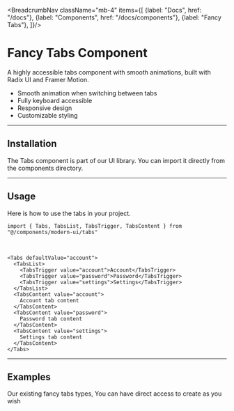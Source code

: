 

<BreadcrumbNav className="mb-4" items={[
  {label: "Docs", href: "/docs"},
  {label: "Components", href: "/docs/components"},
  {label: "Fancy Tabs"},
]}/>

<PreviewTabs/>

# Fancy Tabs Component

A highly accessible tabs component with smooth animations, built with Radix UI and Framer Motion.

- Smooth animation when switching between tabs
- Fully keyboard accessible
- Responsive design
- Customizable styling

---

## Installation

The Tabs component is part of our UI library. You can import it directly from the components directory.

<TabInstallation/>

---

## Usage

Here is how to use the tabs in your project.

```tsx
import { Tabs, TabsList, TabsTrigger, TabsContent } from "@/components/modern-ui/tabs"
```

<br/>

```tsx
<Tabs defaultValue="account">
  <TabsList>
    <TabsTrigger value="account">Account</TabsTrigger>
    <TabsTrigger value="password">Password</TabsTrigger>
    <TabsTrigger value="settings">Settings</TabsTrigger>
  </TabsList>
  <TabsContent value="account">
    Account tab content
  </TabsContent>
  <TabsContent value="password">
    Password tab content
  </TabsContent>
  <TabsContent value="settings">
    Settings tab content
  </TabsContent>
</Tabs>
```

---

## Examples

Our existing fancy tabs types, You can have direct access to create as you wish